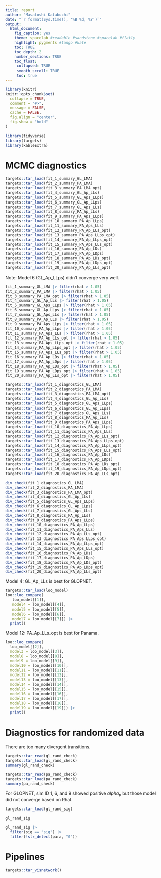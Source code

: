 ```yaml
---
title: report
author: "Masatoshi Katabuchi"
date: "`r format(Sys.time(), '%B %d, %Y')`"
output:
  html_document:
    fig_caption: yes
    theme: spacelab #readable #sandstone #spacelab #flatly
    highlight: pygments #tango #kate
    toc: TRUE
    toc_depth: 2
    number_sections: TRUE
    toc_float:
     collapsed: TRUE
     smooth_scroll: TRUE
     toc: true
---
```


```r
library(knitr)
knitr::opts_chunk$set(
  collapse = TRUE,
  comment = "#>",
  message = FALSE,
  cache = FALSE,
  fig.align = "center",
  fig.show = "hold"
)
```

```r
library(tidyverse)
library(targets)
library(kableExtra)
```

# MCMC diagnostics

```r
targets::tar_load(fit_1_summary_GL_LMA)
targets::tar_load(fit_2_summary_PA_LMA)
targets::tar_load(fit_3_summary_PA_LMA_opt)
targets::tar_load(fit_4_summary_GL_Ap_LLs)
targets::tar_load(fit_5_summary_GL_Aps_LLps)
targets::tar_load(fit_6_summary_GL_Ap_LLps)
targets::tar_load(fit_7_summary_GL_Aps_LLs)
targets::tar_load(fit_8_summary_PA_Ap_LLs)
targets::tar_load(fit_9_summary_PA_Aps_LLps)
targets::tar_load(fit_10_summary_PA_Ap_LLps)
targets::tar_load(fit_11_summary_PA_Aps_LLs)
targets::tar_load(fit_12_summary_PA_Ap_LLs_opt)
targets::tar_load(fit_13_summary_PA_Aps_LLps_opt)
targets::tar_load(fit_14_summary_PA_Ap_LLps_opt)
targets::tar_load(fit_15_summary_PA_Aps_LLs_opt)
targets::tar_load(fit_16_summary_PA_Ap_LDs)
targets::tar_load(fit_17_summary_PA_Ap_LDps)
targets::tar_load(fit_18_summary_PA_Ap_LDs_opt)
targets::tar_load(fit_19_summary_PA_Ap_LDps_opt)
targets::tar_load(fit_20_summary_PA_Ap_LLs_opt)
```

Note: Model 6 (GL_Ap_LLps) didn't converge very well.

```r
fit_1_summary_GL_LMA |> filter(rhat > 1.05)
fit_2_summary_PA_LMA |> filter(rhat > 1.05)
fit_3_summary_PA_LMA_opt |> filter(rhat > 1.05)
fit_4_summary_GL_Ap_LLs |> filter(rhat > 1.05)
fit_5_summary_GL_Aps_LLps |> filter(rhat > 1.05)
fit_6_summary_GL_Ap_LLps |> filter(rhat > 1.05)
fit_7_summary_GL_Aps_LLs |> filter(rhat > 1.05)
fit_8_summary_PA_Ap_LLs |> filter(rhat > 1.05)
fit_9_summary_PA_Aps_LLps |> filter(rhat > 1.05)
fit_10_summary_PA_Ap_LLps |> filter(rhat > 1.05)
fit_11_summary_PA_Aps_LLs |> filter(rhat > 1.05)
fit_12_summary_PA_Ap_LLs_opt |> filter(rhat > 1.05)
fit_13_summary_PA_Aps_LLps_opt |> filter(rhat > 1.05)
fit_14_summary_PA_Ap_LLps_opt |> filter(rhat > 1.05)
fit_15_summary_PA_Aps_LLs_opt |> filter(rhat > 1.05)
fit_16_summary_PA_Ap_LDs |> filter(rhat > 1.05)
fit_17_summary_PA_Ap_LDps |> filter(rhat > 1.05)
fit_18_summary_PA_Ap_LDs_opt |> filter(rhat > 1.05)
fit_19_summary_PA_Ap_LDps_opt |> filter(rhat > 1.05)
fit_20_summary_PA_Ap_LLs_opt |> filter(rhat > 1.05)
```


```r
targets::tar_load(fit_1_diagnostics_GL_LMA)
targets::tar_load(fit_2_diagnostics_PA_LMA)
targets::tar_load(fit_3_diagnostics_PA_LMA_opt)
targets::tar_load(fit_4_diagnostics_GL_Ap_LLs)
targets::tar_load(fit_5_diagnostics_GL_Aps_LLps)
targets::tar_load(fit_6_diagnostics_GL_Ap_LLps)
targets::tar_load(fit_7_diagnostics_GL_Aps_LLs)
targets::tar_load(fit_8_diagnostics_PA_Ap_LLs)
targets::tar_load(fit_9_diagnostics_PA_Aps_LLps)
targets::tar_load(fit_10_diagnostics_PA_Ap_LLps)
targets::tar_load(fit_11_diagnostics_PA_Aps_LLs)
targets::tar_load(fit_12_diagnostics_PA_Ap_LLs_opt)
targets::tar_load(fit_13_diagnostics_PA_Aps_LLps_opt)
targets::tar_load(fit_14_diagnostics_PA_Ap_LLps_opt)
targets::tar_load(fit_15_diagnostics_PA_Aps_LLs_opt)
targets::tar_load(fit_16_diagnostics_PA_Ap_LDs)
targets::tar_load(fit_17_diagnostics_PA_Ap_LDps)
targets::tar_load(fit_18_diagnostics_PA_Ap_LDs_opt)
targets::tar_load(fit_19_diagnostics_PA_Ap_LDps_opt)
targets::tar_load(fit_20_diagnostics_PA_Ap_LLs_opt)
```

```r
div_check(fit_1_diagnostics_GL_LMA)
div_check(fit_2_diagnostics_PA_LMA)
div_check(fit_3_diagnostics_PA_LMA_opt)
div_check(fit_4_diagnostics_GL_Ap_LLs)
div_check(fit_5_diagnostics_GL_Aps_LLps)
div_check(fit_6_diagnostics_GL_Ap_LLps)
div_check(fit_7_diagnostics_GL_Aps_LLs)
div_check(fit_8_diagnostics_PA_Ap_LLs)
div_check(fit_9_diagnostics_PA_Aps_LLps)
div_check(fit_10_diagnostics_PA_Ap_LLps)
div_check(fit_11_diagnostics_PA_Aps_LLs)
div_check(fit_12_diagnostics_PA_Ap_LLs_opt)
div_check(fit_13_diagnostics_PA_Aps_LLps_opt)
div_check(fit_14_diagnostics_PA_Ap_LLps_opt)
div_check(fit_15_diagnostics_PA_Aps_LLs_opt)
div_check(fit_16_diagnostics_PA_Ap_LDs)
div_check(fit_17_diagnostics_PA_Ap_LDps)
div_check(fit_18_diagnostics_PA_Ap_LDs_opt)
div_check(fit_19_diagnostics_PA_Ap_LDps_opt)
div_check(fit_20_diagnostics_PA_Ap_LLs_opt)
```


Model 4: GL_Ap_LLs is best for GLOPNET.

```r
targets::tar_load(loo_model)
loo::loo_compare(
   loo_model[[1]],
   model4 = loo_model[[4]],
   model5 = loo_model[[5]],
   model6 = loo_model[[6]],
   model7 = loo_model[[7]]) |>
  print()
```

Model 12: PA_Ap_LLs_opt is best for Panama.

```r
loo::loo_compare(
  loo_model[[2]],
  model3 = loo_model[[3]],
  model8 = loo_model[[8]],
  model9 = loo_model[[9]],
  model10 = loo_model[[10]],
  model11 = loo_model[[11]],
  model12 = loo_model[[12]],
  model13 = loo_model[[13]],
  model14 = loo_model[[14]],
  model15 = loo_model[[15]],
  model16 = loo_model[[16]],
  model17 = loo_model[[17]],
  model18 = loo_model[[18]],
  model19 = loo_model[[19]]) |>
  print()
```


# Diagnostics for randomized data

There are too many divergent transitions.

```r
targets::tar_read(gl_rand_check)
targets::tar_load(gl_rand_check)
summary(gl_rand_check)

targets::tar_read(pa_rand_check)
targets::tar_load(pa_rand_check)
summary(pa_rand_check)
```

For GLOPNET, sim ID 1, 6, and 9 showed positive $alpha_p$ but those model did not converge based on Rhat.

```r
targets::tar_load(gl_rand_sig)

gl_rand_sig

gl_rand_sig |>
  filter(sig == "sig") |>
  filter(!str_detect(para, "0"))
```

# Pipelines

```r
targets::tar_visnetwork()
```
